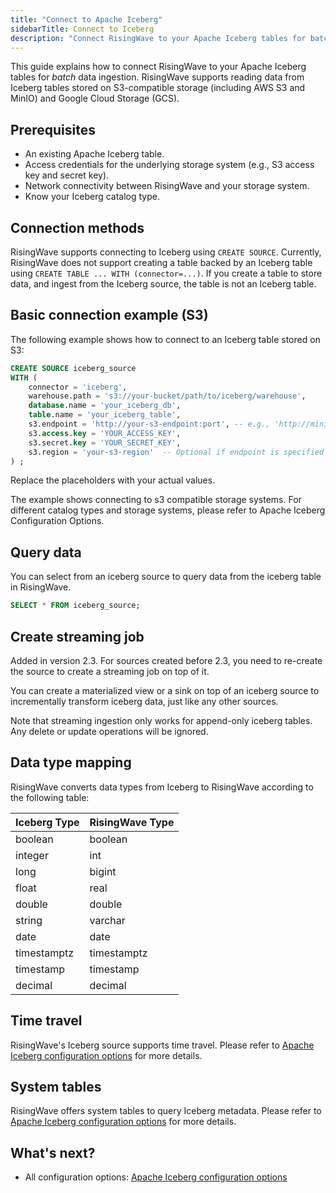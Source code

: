 ```yaml
---
title: "Connect to Apache Iceberg"
sidebarTitle: Connect to Iceberg
description: "Connect RisingWave to your Apache Iceberg tables for batch ingestion."
---
```


This guide explains how to connect RisingWave to your Apache Iceberg tables for *batch* data ingestion.  RisingWave supports reading data from Iceberg tables stored on S3-compatible storage (including AWS S3 and MinIO) and Google Cloud Storage (GCS).

## Prerequisites

*   An existing Apache Iceberg table.
*   Access credentials for the underlying storage system (e.g., S3 access key and secret key).
*   Network connectivity between RisingWave and your storage system.
*   Know your Iceberg catalog type.

## Connection methods

RisingWave supports connecting to Iceberg using `CREATE SOURCE`.
Currently, RisingWave does not support creating a table backed by an Iceberg table using `CREATE TABLE ... WITH (connector=...)`. If you create a table to store data, and ingest from the Iceberg source, the table is not an Iceberg table.

## Basic connection example (S3)

The following example shows how to connect to an Iceberg table stored on S3:

```sql
CREATE SOURCE iceberg_source
WITH (
    connector = 'iceberg',
    warehouse.path = 's3://your-bucket/path/to/iceberg/warehouse',
    database.name = 'your_iceberg_db',
    table.name = 'your_iceberg_table',
    s3.endpoint = 'http://your-s3-endpoint:port', -- e.g., 'http://minio:9000'
    s3.access.key = 'YOUR_ACCESS_KEY',
    s3.secret.key = 'YOUR_SECRET_KEY',
    s3.region = 'your-s3-region'  -- Optional if endpoint is specified
) ;
```

Replace the placeholders with your actual values.

<Info>The example shows connecting to s3 compatible storage systems. For different catalog types and storage systems, please refer to Apache Iceberg Configuration Options.</Info>

## Query data

You can select from an iceberg source to query data from the iceberg table in RisingWave.

```sql
SELECT * FROM iceberg_source;
```

## Create streaming job

<Note>
Added in version 2.3. For sources created before 2.3, you need to re-create the source to create a streaming job on top of it.
</Note>

You can create a materialized view or a sink on top of an iceberg source to incrementally transform iceberg data,
just like any other sources.

Note that streaming ingestion only works for append-only iceberg tables.
Any delete or update operations will be ignored.

## Data type mapping

RisingWave converts data types from Iceberg to RisingWave according to the following table:

| Iceberg Type | RisingWave Type |
| ------------ | --------------- |
| boolean      | boolean         |
| integer      | int             |
| long         | bigint          |
| float        | real            |
| double       | double          |
| string       | varchar         |
| date         | date            |
| timestamptz  | timestamptz     |
| timestamp    | timestamp       |
| decimal      | decimal         |

## Time travel

RisingWave's Iceberg source supports time travel. Please refer to [Apache Iceberg configuration options](/ingestion/sources/iceberg-config) for more details.

## System tables

RisingWave offers system tables to query Iceberg metadata. Please refer to [Apache Iceberg configuration options](/ingestion/sources/iceberg-config) for more details.

## What's next?

- All configuration options: [Apache Iceberg configuration options](/ingestion/sources/iceberg-config)

